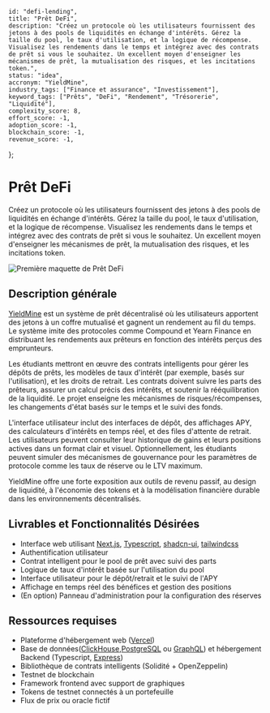     id: "defi-lending",
    title: "Prêt DeFi",
    description: "Créez un protocole où les utilisateurs fournissent des jetons à des pools de liquidités en échange d'intérêts. Gérez la taille du pool, le taux d'utilisation, et la logique de récompense. Visualisez les rendements dans le temps et intégrez avec des contrats de prêt si vous le souhaitez. Un excellent moyen d'enseigner les mécanismes de prêt, la mutualisation des risques, et les incitations token.",
    status: "idea",
    accronym: "YieldMine",
    industry_tags: ["Finance et assurance", "Investissement"],
    keyword_tags: ["Prêts", "DeFi", "Rendement", "Trésorerie", "Liquidité"],
    complexity_score: 8,
    effort_score: -1,
    adoption_score: -1,
    blockchain_score: -1,
    revenue_score: -1,
};

# Prêt DeFi

Créez un protocole où les utilisateurs fournissent des jetons à des pools de liquidités en échange d'intérêts. Gérez la taille du pool, le taux d'utilisation, et la logique de récompense. Visualisez les rendements dans le temps et intégrez avec des contrats de prêt si vous le souhaitez. Un excellent moyen d'enseigner les mécanismes de prêt, la mutualisation des risques, et les incitations token.

![Première maquette de Prêt DeFi](/images/project/defi-lending.jpg)

## Description générale

[YieldMine](https://yieldmine.monark.io) est un système de prêt décentralisé où les utilisateurs apportent des jetons à un coffre mutualisé et gagnent un rendement au fil du temps. Le système imite des protocoles comme Compound et Yearn Finance en distribuant les rendements aux prêteurs en fonction des intérêts perçus des emprunteurs.

Les étudiants mettront en œuvre des contrats intelligents pour gérer les dépôts de prêts, les modèles de taux d'intérêt (par exemple, basés sur l'utilisation), et les droits de retrait. Les contrats doivent suivre les parts des prêteurs, assurer un calcul précis des intérêts, et soutenir la rééquilibration de la liquidité. Le projet enseigne les mécanismes de risques/récompenses, les changements d'état basés sur le temps et le suivi des fonds.

L'interface utilisateur inclut des interfaces de dépôt, des affichages APY, des calculateurs d'intérêts en temps réel, et des files d'attente de retrait. Les utilisateurs peuvent consulter leur historique de gains et leurs positions actives dans un format clair et visuel. Optionnellement, les étudiants peuvent simuler des mécanismes de gouvernance pour les paramètres de protocole comme les taux de réserve ou le LTV maximum.

YieldMine offre une forte exposition aux outils de revenu passif, au design de liquidité, à l'économie des tokens et à la modélisation financière durable dans les environnements décentralisés.

## Livrables et Fonctionnalités Désirées

- Interface web utilisant [Next.js](https://nextjs.org/), [Typescript](https://www.typescriptlang.org/), [shadcn-ui](https://ui.shadcn.com/), [tailwindcss](https://tailwindcss.com/)
- Authentification utilisateur 
- Contrat intelligent pour le pool de prêt avec suivi des parts
- Logique de taux d'intérêt basée sur l'utilisation du pool
- Interface utilisateur pour le dépôt/retrait et le suivi de l'APY
- Affichage en temps réel des bénéfices et gestion des positions
- (En option) Panneau d'administration pour la configuration des réserves

## Ressources requises

- Plateforme d'hébergement web ([Vercel](https://www.vercel.com/))
- Base de données([ClickHouse](https://clickhouse.com/),[PostgreSQL](https://www.postgresql.org/) ou [GraphQL](https://graphql.org/)) et hébergement Backend (Typescript, [Express](https://expressjs.com/))
- Bibliothèque de contrats intelligents (Solidité + OpenZeppelin)
- Testnet de blockchain
- Framework frontend avec support de graphiques
- Tokens de testnet connectés à un portefeuille
- Flux de prix ou oracle fictif
